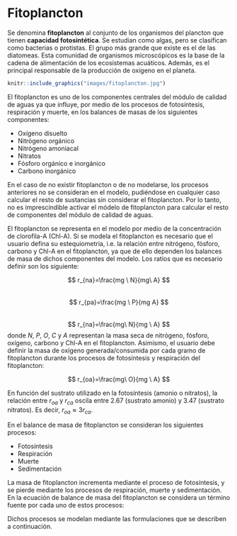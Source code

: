 # Fitoplancton

Se denomina **fitoplancton** al conjunto de los organismos del plancton que tienen **capacidad fotosintética**. Se estudian como algas, pero se clasifican como bacterias o protistas. El grupo más grande que existe es el de las diatomeas.
Esta comunidad de organismos microscópicos es la base de la cadena de alimentación de los ecosistemas acuáticos. Además, es el principal responsable de la producción de oxígeno en el planeta.

```r
knitr::include_graphics("images/fitoplancton.jpg")
```


El fitoplancton es uno de los componentes centrales del módulo de calidad de aguas ya que influye, por medio de los procesos de fotosíntesis, respiración y muerte, en los balances de masas de los siguientes componentes: 

+ Oxígeno disuelto
+ Nitrógeno orgánico
+ Nitrógeno amoniacal
+ Nitratos
+ Fósforo orgánico e inorgánico
+ Carbono inorgánico

En el caso de no existir fitoplancton o de no modelarse, los procesos anteriores no se consideran en el modelo, pudiéndose en cualquier caso calcular el resto de sustancias sin considerar el fitoplancton. Por lo tanto, no es imprescindible activar el módelo de fitoplancton para calcular el resto de componentes del módulo de calidad de aguas.

El fitoplancton se representa en el modelo por medio de la concentración de clorofila-A (Chl-A). Si se modela el fitoplancton es necesario que el usuario defina su estequiometría, i.e. la relación entre nitrógeno, fósforo, carbono y Chl-A en el fitoplancton, ya que de ello dependen los balances de masa de dichos componentes del modelo. Los ratios que es necesario definir son los siguiente:

$$ r_{na}=\frac{mg \ N}{mg\ A} $$    
$$ r_{pa}=\frac{mg \ P}{mg A} $$     
$$ r_{na}=\frac{mg\ N}{mg \ A} $$
donde $N$, $P$, $O$, $C$ y $A$ representan la masa seca de nitrógeno, fósforo, oxígeno, carbono y Chl-A en el fitoplancton.
Asimismo, el usuario debe definir la masa de oxígeno generada/consumida por cada gramo de fitoplancton durante los procesos de fotosíntesis y respiración del fitoplancton:

$$ r_{oa}=\frac{mg\ O}{mg \ A} $$



En función del sustrato utilizado en la fotosíntesis (amonio o nitratos), la relación entre $r_{oa}$ y $r_{ca}$ oscila entre 2.67 (sustrato amonio) y 3.47 (sustrato nitratos). Es decir, $r_{oa} \approx 3r_{ca}$.

En el balance de masa de fitoplancton se consideran los siguientes procesos:

+ Fotosíntesis
+ Respiración
+ Muerte
+ Sedimentación


La masa de fitoplancton incrementa mediante el proceso de fotosíntesis, y se pierde mediante los procesos de respiración, muerte y sedimentación. En la ecuación de balance de masa del fitoplancton se considera un término fuente por cada uno de estos procesos:


\begin{equation} 
S_A =S^{foto}_A - S^{resp}_A  -S^{muerte}_A - S^{sed}_A 

  (\#eq:Sa)
\end{equation} 

Dichos procesos se modelan mediante las formulaciones que se describen a continuación.
